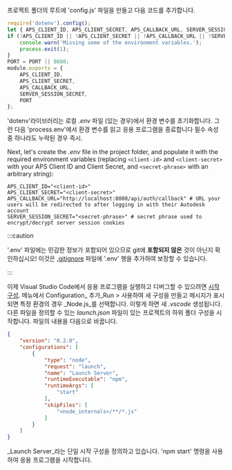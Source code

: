 프로젝트 폴더의 루트에 'config.js' 파일을 만들고 다음 코드를 추가합니다.

```js title="config.js"
require('dotenv').config();
let { APS_CLIENT_ID, APS_CLIENT_SECRET, APS_CALLBACK_URL, SERVER_SESSION_SECRET, PORT } = process.env;
if (!APS_CLIENT_ID || !APS_CLIENT_SECRET || !APS_CALLBACK_URL || !SERVER_SESSION_SECRET) {
    console.warn('Missing some of the environment variables.');
    process.exit(1);
}
PORT = PORT || 8080;
module.exports = {
    APS_CLIENT_ID,
    APS_CLIENT_SECRET,
    APS_CALLBACK_URL,
    SERVER_SESSION_SECRET,
    PORT
};
```

'dotenv'라이브러리는 로컬 _.env_ 파일 (있는 경우)에서 환경 변수를 초기화합니다.
그런 다음 'process.env'에서 환경 변수를 읽고 응용 프로그램을 종료합니다
필수 속성 중 하나라도 누락된 경우 즉시.

Next, let's create the _.env_ file in the project folder, and populate it with the required
environment variables (replacing `<client-id>` and `<client-secret>` with your APS Client ID
and Client Secret, and `<secret-phrase>` with an arbitrary string):

``` title=".env"
APS_CLIENT_ID="<client-id>"
APS_CLIENT_SECRET="<client-secret>"
APS_CALLBACK_URL="http://localhost:8080/api/auth/callback" # URL your users will be redirected to after logging in with their Autodesk account
SERVER_SESSION_SECRET="<secret-phrase>" # secret phrase used to encrypt/decrypt server session cookies
```



:::caution

'.env' 파일에는 민감한 정보가 포함되어 있으므로 git에 **포함되지 않은** 것이 아닌지 확인하십시오!
이것은 [.gitignore](https://git-scm.com/docs/gitignore) 파일에 '.env' 행을 추가하여 보장할 수 있습니다.


:::



이제 Visual Studio Code에서 응용 프로그램을 실행하고 디버그할 수 있으려면
[시작 구성](https://code.visualstudio.com/docs/editor/debugging#_launch-configurations).
메뉴에서 Configuration_ 추가_Run > 사용하여 새 구성을 만들고 메시지가 표시되면
특정 환경의 경우 _Node.js_를 선택합니다. 이렇게 하면 새 _.vscode_ 생성됩니다.
다른 파일을 정의할 수 있는 _launch.json_ 파일이 있는 프로젝트의 하위 폴더
구성을 시작합니다. 파일의 내용을 다음으로 바꿉니다.

```json title=".vscode/launch.json"
{
    "version": "0.2.0",
    "configurations": [
        {
            "type": "node",
            "request": "launch",
            "name": "Launch Server",
            "runtimeExecutable": "npm",
            "runtimeArgs": [
                "start"
            ],
            "skipFiles": [
                "<node_internals>/**/*.js"
            ]
        }
    ]
}
```

_Launch Server_라는 단일 시작 구성을 정의하고 있습니다.
'npm start' 명령을 사용하여 응용 프로그램을 시작합니다.